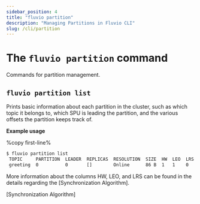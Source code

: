 ```yaml
---
sidebar_position: 4
title: "fluvio partition"
description: "Managing Partitions in Fluvio CLI"
slug: /cli/partition
---
```


# The `fluvio partition` command

Commands for partition management.

## `fluvio partition list`

Prints basic information about each partition in the cluster, such as
which topic it belongs to, which SPU is leading the partition, and the
various offsets the partition keeps track of.

**Example usage**

%copy first-line%
```bash
$ fluvio partition list
 TOPIC     PARTITION  LEADER  REPLICAS  RESOLUTION  SIZE  HW  LEO  LRS  FOLLOWER OFFSETS
 greeting  0          0       []        Online      86 B  1   1    0    []
```


More information about the columns HW, LEO, and LRS can be found in the details regarding the [Synchronization Algorithm].


[Synchronization Algorithm]

